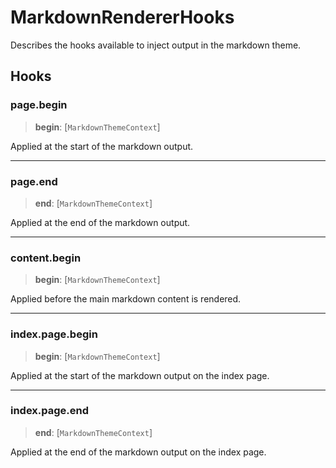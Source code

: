 # MarkdownRendererHooks

Describes the hooks available to inject output in the markdown theme.

## Hooks

### page.begin

> **begin**: [`MarkdownThemeContext`]

Applied at the start of the markdown output.

***

### page.end

> **end**: [`MarkdownThemeContext`]

Applied at the end of the markdown output.

***

### content.begin

> **begin**: [`MarkdownThemeContext`]

Applied before the main markdown content is rendered.

***

### index.page.begin

> **begin**: [`MarkdownThemeContext`]

Applied at the start of the markdown output on the index page.

***

### index.page.end

> **end**: [`MarkdownThemeContext`]

Applied at the end of the markdown output on the index page.
